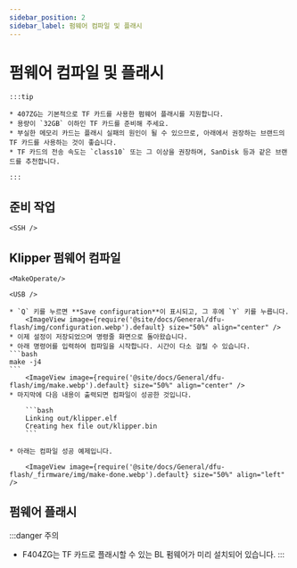 ```yaml
---
sidebar_position: 2
sidebar_label: 펌웨어 컴파일 및 플래시
---
```







# 펌웨어 컴파일 및 플래시

    :::tip

    * 407ZG는 기본적으로 TF 카드를 사용한 펌웨어 플래시를 지원합니다.
    * 용량이 `32GB` 이하인 TF 카드를 준비해 주세요.
    * 부실한 메모리 카드는 플래시 실패의 원인이 될 수 있으므로, 아래에서 권장하는 브랜드의 TF 카드를 사용하는 것이 좋습니다.
    * TF 카드의 전송 속도는 `class10` 또는 그 이상을 권장하며, SanDisk 등과 같은 브랜드를 추천합니다.

    :::



## 준비 작업

    <SSH />

## Klipper 펌웨어 컴파일

    <MakeOperate/>

    <USB />

    * `Q` 키를 누르면 **Save configuration**이 표시되고, 그 후에 `Y` 키를 누릅니다.
        <ImageView image={require('@site/docs/General/dfu-flash/img/configuration.webp').default} size="50%" align="center" />
    * 이제 설정이 저장되었으며 명령줄 화면으로 돌아왔습니다.
    * 아래 명령어를 입력하여 컴파일을 시작합니다. 시간이 다소 걸릴 수 있습니다.
    ```bash
    make -j4
    ```
        <ImageView image={require('@site/docs/General/dfu-flash/img/make.webp').default} size="50%" align="center" />
    * 마지막에 다음 내용이 출력되면 컴파일이 성공한 것입니다.

        ```bash
        Linking out/klipper.elf
        Creating hex file out/klipper.bin
        ```
        
    * 아래는 컴파일 성공 예제입니다.

        <ImageView image={require('@site/docs/General/dfu-flash/_firmware/img/make-done.webp').default} size="50%" align="left" />

## 펌웨어 플래시

:::danger 주의
* F404ZG는 TF 카드로 플래시할 수 있는 BL 펌웨어가 미리 설치되어 있습니다.
:::

    <TF />
